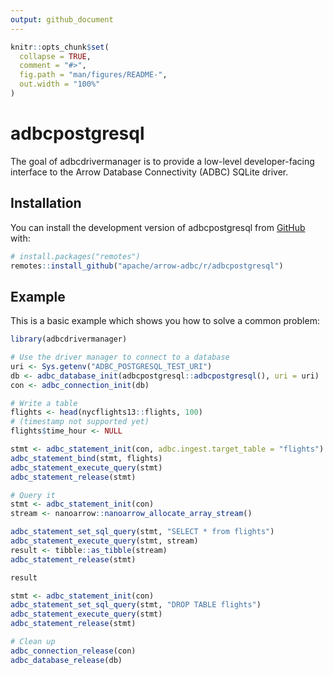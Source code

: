 ```yaml
---
output: github_document
---
```


<!---
  Licensed to the Apache Software Foundation (ASF) under one
  or more contributor license agreements.  See the NOTICE file
  distributed with this work for additional information
  regarding copyright ownership.  The ASF licenses this file
  to you under the Apache License, Version 2.0 (the
  "License"); you may not use this file except in compliance
  with the License.  You may obtain a copy of the License at
    http://www.apache.org/licenses/LICENSE-2.0
  Unless required by applicable law or agreed to in writing,
  software distributed under the License is distributed on an
  "AS IS" BASIS, WITHOUT WARRANTIES OR CONDITIONS OF ANY
  KIND, either express or implied.  See the License for the
  specific language governing permissions and limitations
  under the License.
-->

<!-- README.md is generated from README.Rmd. Please edit that file -->

```r
knitr::opts_chunk$set(
  collapse = TRUE,
  comment = "#>",
  fig.path = "man/figures/README-",
  out.width = "100%"
)
```

# adbcpostgresql

<!-- badges: start -->
<!-- badges: end -->

The goal of adbcdrivermanager is to provide a low-level developer-facing interface
to the Arrow Database Connectivity (ADBC) SQLite driver.

## Installation

You can install the development version of adbcpostgresql from [GitHub](https://github.com/) with:

``` r
# install.packages("remotes")
remotes::install_github("apache/arrow-adbc/r/adbcpostgresql")
```

## Example

This is a basic example which shows you how to solve a common problem:

```r
library(adbcdrivermanager)

# Use the driver manager to connect to a database
uri <- Sys.getenv("ADBC_POSTGRESQL_TEST_URI")
db <- adbc_database_init(adbcpostgresql::adbcpostgresql(), uri = uri)
con <- adbc_connection_init(db)

# Write a table
flights <- head(nycflights13::flights, 100)
# (timestamp not supported yet)
flights$time_hour <- NULL

stmt <- adbc_statement_init(con, adbc.ingest.target_table = "flights")
adbc_statement_bind(stmt, flights)
adbc_statement_execute_query(stmt)
adbc_statement_release(stmt)

# Query it
stmt <- adbc_statement_init(con)
stream <- nanoarrow::nanoarrow_allocate_array_stream()

adbc_statement_set_sql_query(stmt, "SELECT * from flights")
adbc_statement_execute_query(stmt, stream)
result <- tibble::as_tibble(stream)
adbc_statement_release(stmt)

result
```

```r
stmt <- adbc_statement_init(con)
adbc_statement_set_sql_query(stmt, "DROP TABLE flights")
adbc_statement_execute_query(stmt)
adbc_statement_release(stmt)
```

```r
# Clean up
adbc_connection_release(con)
adbc_database_release(db)
```
